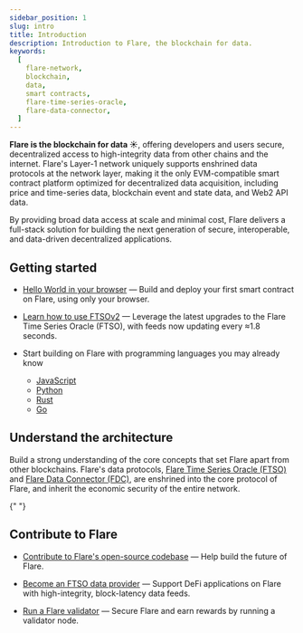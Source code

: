 ```yaml
---
sidebar_position: 1
slug: intro
title: Introduction
description: Introduction to Flare, the blockchain for data.
keywords:
  [
    flare-network,
    blockchain,
    data,
    smart contracts,
    flare-time-series-oracle,
    flare-data-connector,
  ]
---
```


**Flare is the blockchain for data ☀️**, offering developers and users secure, decentralized access to high-integrity data from other chains and the internet. Flare's Layer-1 network uniquely supports enshrined data protocols at the network layer, making it the only EVM-compatible smart contract platform optimized for decentralized data acquisition, including price and time-series data, blockchain event and state data, and Web2 API data.

By providing broad data access at scale and minimal cost, Flare delivers a full-stack solution for building the next generation of secure, interoperable, and data-driven decentralized applications.

## Getting started

- [Hello World in your browser](/network/getting-started) — Build and deploy your first smart contract on Flare, using only your browser.

- [Learn how to use FTSOv2](/ftso/overview) — Leverage the latest upgrades to the Flare Time Series Oracle (FTSO), with feeds now updating every ≈1.8 seconds.

- Start building on Flare with programming languages you may already know

  - [JavaScript](/network/guides/flare-for-javascript-developers)
  - [Python](/network/guides/flare-for-python-developers)
  - [Rust](/network/guides/flare-for-rust-developers)
  - [Go](/network/guides/flare-for-go-developers)

## Understand the architecture

Build a strong understanding of the core concepts that set Flare apart from other blockchains. Flare's data protocols, [Flare Time Series Oracle (FTSO)](/ftso/overview) and [Flare Data Connector (FDC)](/fdc/overview), are enshrined into the core protocol of Flare, and inherit the economic security of the entire network.

{" "}

## Contribute to Flare

- [Contribute to Flare's open-source codebase](https://github.com/flare-foundation) — Help build the future of Flare.

- [Become an FTSO data provider](/run-node/ftso-data-provider) — Support DeFi applications on Flare with high-integrity, block-latency data feeds.

- [Run a Flare validator](/run-node/validator-node) — Secure Flare and earn rewards by running a validator node.
